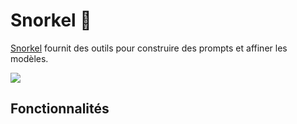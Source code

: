 
# Snorkel 🚧

[Snorkel](https://snorkel.ai/snorkel-flow-platform/foundation-model/) fournit
des outils pour construire des prompts et affiner les modèles.

<div style={{ textAlign: "center" }}>
  <Image
    src="/docs/assets/tooling/snorkel.webp"
    width={2000}
    height={1286}
    style={{ width: "750px", margin: "auto" }}
  />
</div>

## Fonctionnalités
